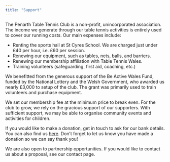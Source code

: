 ```yaml
---
title: "Support"
---
```


The Penarth Table Tennis Club is a non-profit, unincorporated association. The income we generate through our table tennis activities is entirely used to cover our running costs. Our main expenses include:

- Renting the sports hall at St Cyres School. We are charged just under £40 per hour, i.e. £60 per session.
- Renewing our equipment, such as tables, nets, balls, and barriers.
- Renewing our membership affiliation with Table Tennis Wales.
- Training volunteers (safeguarding, first aid, coaching, etc.)

We benefitted from the generous support of the Be Active Wales Fund, funded by the National Lottery and the Welsh Government, who awarded us nearly £3,000 to setup of the club. The grant was primarily used to train volunteers and purchase equipment.

We set our membership fee at the minimum price to break even. For the club to grow, we rely on the gracious support of our supporters. With sufficient support, we may be able to organise community events and activities for children.

If you would like to make a donation, get in touch to ask for our bank details. You can also find us [here](https://www.justgiving.com/crowdfunding/penarthtabletennisclub). Don’t forget to let us know you have made a donation so we can say thank you!

We are also open to partnership opportunities. If you would like to contact us about a proposal, see our contact page.

